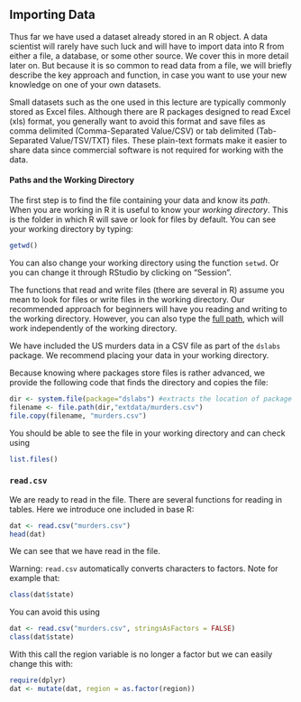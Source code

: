 ## Importing Data

Thus far we have used a dataset already stored in an R object. A data scientist will rarely have such luck and will have to import data into R from either a file, a database, or some other source. We cover this in more detail later on. But because it is so common to read data from a file, we will briefly describe the key approach and function, in case you want to use your new knowledge on one of your own datasets.


Small datasets such as the one used in this lecture are typically commonly stored as Excel files. Although there
are R packages designed to read Excel (xls) format, you generally want to avoid this format and save files as comma delimited (Comma-Separated Value/CSV) or tab delimited (Tab-Separated Value/TSV/TXT) files. These plain-text formats make it easier to share data since commercial software is not required for working with the data.


#### Paths and the Working Directory

The first step is to find the file containing your data and know its *path*.
When you are working in R it is useful to know your _working directory_. This is the folder in which R will save or look for files by default. You can see your working directory by typing:

```{r, eval=FALSE}
getwd()
```

You can also change your working directory using the function `setwd`. Or you can change it through RStudio by clicking on "Session".

The functions that read and write files (there are several in R) assume you mean to look for files or write files in the working directory. Our recommended approach for beginners will have you reading and writing to the working directory. However, you can also type the [full path](http://www.computerhope.com/jargon/a/absopath.htm), which will work independently of the working directory.

We have included the US murders data in a CSV file as part of the `dslabs` package. We recommend placing your data in your working directory. 

Because knowing where packages store files is rather advanced, we provide the following code that finds the directory and copies the file:

```{r, hide=TRUE, warning=FALSE}
dir <- system.file(package="dslabs") #extracts the location of package
filename <- file.path(dir,"extdata/murders.csv")
file.copy(filename, "murders.csv")
```

You should be able to see the file in your working directory and can check using

```{r}
list.files()
```

### `read.csv`

We are ready to read in the file. There are several functions for reading in tables. Here we introduce one included in base R:

```{r}
dat <- read.csv("murders.csv")
head(dat)
```

We can see that we have read in the file.

Warning: `read.csv` automatically converts characters to factors. Note for example that: 

```{r}
class(dat$state)
```

You can avoid this using 
```{r}
dat <- read.csv("murders.csv", stringsAsFactors = FALSE)
class(dat$state)
```

With this call the region variable is no longer a factor but we can easily change this with:

```{r, warning=FALSE, message=FALSE}
require(dplyr)
dat <- mutate(dat, region = as.factor(region))
```


